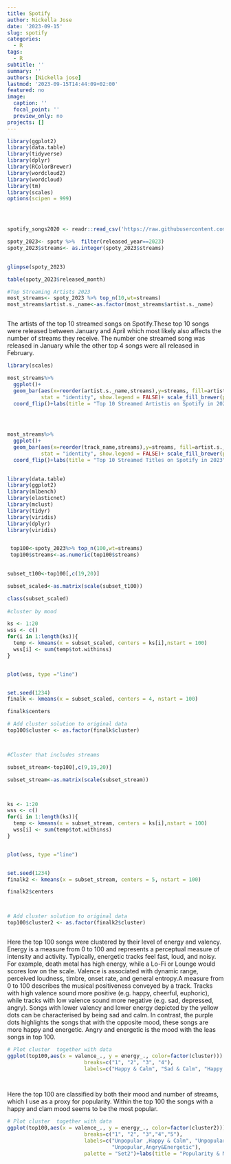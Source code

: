 ```yaml
---
title: Spotify
author: Nickella Jose
date: '2023-09-15'
slug: spotify
categories:
  - R
tags:
  - R
subtitle: ''
summary: ''
authors: [Nickella jose]
lastmod: '2023-09-15T14:44:09+02:00'
featured: no
image:
  caption: ''
  focal_point: ''
  preview_only: no
projects: []
---
```


```r
library(ggplot2)
library(data.table)
library(tidyverse)
library(dplyr)
library(RColorBrewer)
library(wordcloud2)
library(wordcloud)
library(tm)
library(scales)
options(scipen = 999)




spotify_songs2020 <- readr::read_csv('https://raw.githubusercontent.com/rfordatascience/tidytuesday/master/data/2020/2020-01-21/spotify_songs.csv')

spoty_2023<- spoty %>%  filter(released_year==2023) 
spoty_2023$streams<- as.integer(spoty_2023$streams)
  

glimpse(spoty_2023)

table(spoty_2023$released_month)
```

```r

#Top Streaming Artists 2023
most_streams<- spoty_2023 %>% top_n(10,wt=streams) 
most_streams$artist.s._name<-as.factor(most_streams$artist.s._name)



```

The artists of the top 10 streamed songs on Spotify.These top 10 songs were released between January and April which most likely also affects the number of streams they receive. 
The number one streamed song was released in January while the other top 4 songs were all released in February. 
```r
library(scales)

most_streams%>% 
  ggplot()+
  geom_bar(aes(x=reorder(artist.s._name,streams),y=streams, fill=artist.s._name),
           stat = "identity", show.legend = FALSE)+ scale_fill_brewer(palette = "Set3")+
  coord_flip()+labs(title = "Top 10 Streamed Artistis on Spotify in 2023", x="Artists", y="Number of Streams")+ scale_y_continuous(labels = label_number(scale_cut = cut_short_scale()), 
                                                                                                                                 breaks = seq(0,15e+08,2e+8), limits=c(0,15e+08))



most_streams%>% 
  ggplot()+
  geom_bar(aes(x=reorder(track_name,streams),y=streams, fill=artist.s._name),
           stat = "identity", show.legend = FALSE)+ scale_fill_brewer(palette = "Set3")+
  coord_flip()+labs(title = "Top 10 Streamed Titles on Spotify in 2023", x="Artists", y="Number of Streams")+ scale_y_continuous(labels = label_number(scale_cut = cut_short_scale()), 
                                                                                                                                 breaks = seq(0,15e+08,2e+8), limits=c(0,15e+08))


```





```r

library(data.table)
library(ggplot2)
library(mlbench)
library(elasticnet)      
library(mclust) 
library(tidyr)
library(viridis)
library(dplyr)
library(viridis)


 top100<-spoty_2023%>% top_n(100,wt=streams) 
 top100$streams<-as.numeric(top100$streams)
 

subset_t100<-top100[,c(19,20)]

subset_scaled<-as.matrix(scale(subset_t100))

class(subset_scaled)
 
#cluster by mood

ks <- 1:20
wss <- c()
for(i in 1:length(ks)){
  temp <- kmeans(x = subset_scaled, centers = ks[i],nstart = 100) 
  wss[i] <- sum(temp$tot.withinss)
}


plot(wss, type ="line")


set.seed(1234)
finalk <- kmeans(x = subset_scaled, centers = 4, nstart = 100)

finalk$centers

# Add cluster solution to original data
top100$cluster <- as.factor(finalk$cluster)



#Cluster that includes streams

subset_stream<-top100[,c(9,19,20)]

subset_stream<-as.matrix(scale(subset_stream))



ks <- 1:20
wss <- c()
for(i in 1:length(ks)){
  temp <- kmeans(x = subset_stream, centers = ks[i],nstart = 100) 
  wss[i] <- sum(temp$tot.withinss)
}


plot(wss, type ="line")


set.seed(1234)
finalk2 <- kmeans(x = subset_stream, centers = 5, nstart = 100)

finalk2$centers



# Add cluster solution to original data
top100$cluster2 <- as.factor(finalk2$cluster)



```

Here the top 100 songs were clustered by their level of energy and valency. Energy is a measure from 0 to 100 and represents a perceptual measure of intensity and activity. Typically, energetic tracks feel fast, loud, and noisy. For example, death metal has high energy, while a Lo-Fi or Lounge would scores low on the scale. Valence is associated with dynamic range, perceived loudness, timbre, onset rate, and general entropy.A measure from 0 to 100 describes the musical positiveness conveyed by a track. Tracks with high valence sound more positive (e.g. happy, cheerful, euphoric), while tracks with low valence sound more negative (e.g. sad, depressed, angry).
Songs with lower  valency and lower energy depicted by the yellow  dots can be characterised by being sad and calm. In contrast, the purple dots highlights the songs that  with the opposite mood, these songs are more happy and energetic. Angry and energetic is the mood with the leas songs in top 100.
```r




# Plot cluster  together with data
ggplot(top100,aes(x = valence_., y = energy_., color=factor(cluster))) + geom_point(size=3)+scale_colour_brewer(name="Mood",
                         breaks=c("1", "2", "3", "4"),
                         labels=c("Happy & Calm", "Sad & Calm", "Happy & Energetic","Angry & Energetic"),palette = "Set3")+labs(title = "Mood of top 100 Streamed Songs on Spotify in 2023",
                                                                                                                                x= "Valence", y= "Energy")



```

Here the top 100 are classified by both their mood and number of streams, which I use as a proxy for popularity. Within the top 100 the songs with a happy and clam mood seems to be the most popular. 

```r


# Plot cluster  together with data
ggplot(top100,aes(x = valence_., y = energy_., color=factor(cluster2))) + geom_point(size=3)+scale_colour_brewer(name="Popularity & Mood",
                         breaks=c("1", "2", "3","4","5"),
                         labels=c("Unpopular ,Happy & Calm", "Unpopular ,Sad & Calm", "Unpopular,Happy & Energetic","Popular,Happy&Calm",
                                  "Unpopular,Angry&Energetic"),
                         palette = "Set2")+labs(title = "Popularity & Mood of top 100 Streamed Songs on Spotify in 2023",x= "Valence", y= "Energy")

  
```


